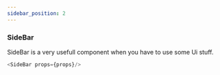 ```yaml
---
sidebar_position: 2
---
```


### SideBar 
SideBar is a very usefull component when you have to use some Ui stuff.


```js title="SideBar.js"
<SideBar props={props}/>
```
